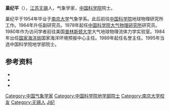 '''巢纪平'''（{{bd|1932年|10月19日|||catIdx=Chao巢}}），[[江苏|江苏]][[无锡|无锡]]人，气象学家，[[中国科学院|中国科学院]]院士。

巢纪平于1954年毕业于[[南京大学|南京大学]]气象学系。此后前往[[中国科学院|中国科学院]]地球物理研究所工作。1964年升任副研究员。1978年起任[[中国科学院大气物理研究所|中国科学院大气物理研究所]]研究员。1980年作为访问学者前往美国[[普林斯顿大学|普林斯顿大学]]大气地球物理流体力学实验室。1984年出任[[国家海洋局|国家海洋局]]国家海洋环境预报中心主任。1989年起任名誉主任。1995年当选中国科学院地学部院士。

== 参考资料 ==
{{ReflistH}}
* {{cite web|url=http://100.ntzx.cn/xyyd/xyfc/kjdj/20080927/194709.html|title=巢纪平院士|publisher=江苏省南通中学|access-date=2011-10-21|archive-url=https://web.archive.org/web/20090528205100/http://100.ntzx.cn/xyyd/xyfc/kjdj/20080927/194709.html|archive-date=2009-05-28|dead-url=yes}}
* {{cite web|url=http://www.iap.cas.cn/yjsjy/dsjj/201101/t20110126_3067385.html|title=巢纪平|publisher=中国科学院大气物理研究所|access-date=2011-10-21|archive-date=2020-05-21|archive-url=https://web.archive.org/web/20200521164107/http://www.iap.cas.cn/yjsjy/dsjj/201101/t20110126_3067385.html|dead-url=no}}
* {{cite web|url=http://www.igg.cas.cn/rcjy/yszj/200909/t20090916_2486117.html|title=巢纪平院士|publisher=中国科学院地质与地球物理研究所|access-date=2011-10-21|archive-date=2020-05-21|archive-url=https://web.archive.org/web/20200521224549/http://www.igg.cas.cn/rcjy/yszj/200909/t20090916_2486117.html|dead-url=no}}
{{ReflistF}}

{{中国科学院地学部院士}}

{{DEFAULTSORT:Chao巢}}
[[Category:中国气象学家|Category:中国气象学家]]
[[Category:中国科学院地学部院士|Category:中国科学院地学部院士]]
[[Category:南京大学校友|Category:南京大学校友]]
[[Category:无锡人|Category:无锡人]]
[[Category:巢姓|Ji纪]]